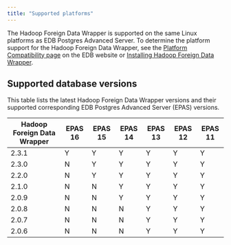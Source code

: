 ```yaml
---
title: "Supported platforms"
---
```


The Hadoop Foreign Data Wrapper is supported on the same Linux platforms as EDB Postgres Advanced Server. To determine the platform support for the Hadoop Foreign Data Wrapper, see the [Platform Compatibility page](https://www.enterprisedb.com/platform-compatibility#epas) on the EDB website or [Installing Hadoop Foreign Data Wrapper](./installing).

## Supported database versions

This table lists the latest Hadoop Foreign Data Wrapper versions and their supported corresponding EDB Postgres Advanced Server (EPAS) versions. 

| Hadoop Foreign Data Wrapper | EPAS 16 | EPAS 15 | EPAS 14 | EPAS 13 | EPAS 12 | EPAS 11 | 
| --------------------------- | ------- | ------- | ------- | ------- | ------- | ------- |
| 2.3.1                       | Y       | Y       | Y       | Y       | Y       | Y       |
| 2.3.0                       | N       | Y       | Y       | Y       | Y       | Y       |
| 2.2.0                       | N       | Y       | Y       | Y       | Y       | Y       |
| 2.1.0                       | N       | N       | Y       | Y       | Y       | Y       | 
| 2.0.9                       | N       | N       | Y       | Y       | Y       | Y       | 
| 2.0.8                       | N       | N       | N       | Y       | Y       | Y       | 
| 2.0.7                       | N       | N       | N       | Y       | Y       | Y       | 
| 2.0.6                       | N       | N       | N       | Y       | Y       | Y       |
